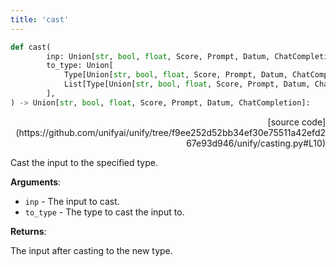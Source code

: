 ```yaml
---
title: 'cast'
---
```


```python
def cast(
        inp: Union[str, bool, float, Score, Prompt, Datum, ChatCompletion],
        to_type: Union[
            Type[Union[str, bool, float, Score, Prompt, Datum, ChatCompletion]],
            List[Type[Union[str, bool, float, Score, Prompt, Datum, ChatCompletion]]]
        ],
) -> Union[str, bool, float, Score, Prompt, Datum, ChatCompletion]:
```

<p align="right">[source code](https://github.com/unifyai/unify/tree/f9ee252d52bb34ef30e75511a42efd267e93d946/unify/casting.py#L10)</p>

Cast the input to the specified type.

**Arguments**:

- `inp` - The input to cast.
- `to_type` - The type to cast the input to.



**Returns**:

The input after casting to the new type.